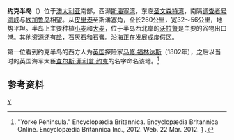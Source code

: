 {{NoteTA
|G1=PoliticiansUK
|G2=UK Places
|G3=People
|G4=Country
}}
{{Location map
|Australia South Australia
|label      = 约克半岛
|label_size = 
|alt        =
|position   = top
|background = 
|lon_dir=E    
|lat_dir=S    
|lat_deg    = 34
|lat_min    = 22
|lat_sec    = 14
|lon_deg    = 137
|lon_min    = 45
|lon_sec    = 20
|mark       =
|marksize   = 
|border     = 
|caption    = 
|float      = 
|width      = 250
}}
'''约克半岛'''（{{lang-en|Yorke Peninsula}}）位于[[澳大利亚|澳大利亚]]南部，西濒[[斯潘塞湾_(澳大利亚)|斯潘塞湾]]，东临[[圣文森特湾|圣文森特湾]]，南隔[[调查者号海峡|调查者号海峡]]与[[坎加鲁岛|坎加鲁岛]]相望。从[[皮里港|皮里港]]至斯潘塞角，全长260公里，宽32～56公里，地势平坦。半岛上主要种植[[小麦|小麦]]和[[大麦|大麦]]，位于半岛西北岸的[[沃拉鲁|沃拉鲁]]是主要的谷物出口港。其他资源还有[[盐|盐]]，[[石灰石|石灰石]]和[[石膏|石膏]]。沿海正在发展成度假区。

第一位看到约克半岛的西方人为[[英国|英国]]探险家[[马修·福林达斯|马修·福林达斯]]（1802年），之后以当时的英国海军大臣[[查尔斯·菲利普·约克|查尔斯·菲利普·约克]]的名字命名该地。<ref>"Yorke Peninsula." Encyclopædia Britannica. Encyclopædia Britannica Online. Encyclopædia Britannica Inc., 2012. Web. 22 Mar. 2012. [http://www.britannica.com/EBchecked/topic/653735/Yorke-Peninsula] {{Wayback|url=http://www.britannica.com/EBchecked/topic/653735/Yorke-Peninsula |date=20131013220830 }}.</ref>

==参考资料==
{{reflist}}
[[Category:澳大利亚半岛|Y]]